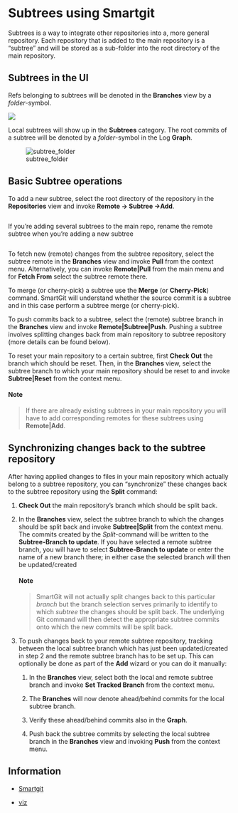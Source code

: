 # Subtrees using Smartgit {#subtrees}

Subtrees is a way to integrate other repositories into a, more general
repository. Each repository that is added to the main repository is a "subtree"
and will be stored as a sub-folder into the root directory of the main
repository.

## **Subtrees in the UI**

Refs belonging to subtrees will be denoted in the **Branches** view by a
*folder*-symbol.

![](img/subtree_branch.png)

Local subtrees will show up in the **Subtrees** category. The root commits of a
subtree will be denoted by a *folder*-symbol in the Log **Graph**.

![subtree_folder](img/subtree_folder.png)

## **Basic Subtree operations**

To add a new subtree, select the root directory of the repository in the
**Repositories** view and invoke **Remote -\> Subtree -\>Add**.

![]()

If you're adding several subtrees to the main repo, rename the remote subtree
when you're adding a new subtree

![]()

To fetch new (remote) changes from the subtree repository, select the subtree
remote in the **Branches** view and invoke **Pull** from the context menu.
Alternatively, you can invoke **Remote\|Pull** from the main menu and for
**Fetch From** select the subtree remote there.

To merge (or cherry-pick) a subtree use the **Merge** (or **Cherry-Pick**)
command. SmartGit will understand whether the source commit is a subtree and in
this case perform a subtree merge (or cherry-pick).

To push commits back to a subtree, select the (remote) subtree branch in the
**Branches** view and invoke **Remote\|Subtree\|Push**. Pushing a subtree
involves splitting changes back from main repository to subtree repository (more
details can be found below).

To reset your main repository to a certain subtree, first **Check Out** the
branch which should be reset. Then, in the **Branches** view, select the subtree
branch to which your main repository should be reset to and invoke
**Subtree\|Reset** from the context menu.

#### **Note**

> If there are already existing subtrees in your main repository you will have
> to add corresponding remotes for these subtrees using **Remote\|Add**.

## **Synchronizing changes back to the subtree repository**

After having applied changes to files in your main repository which actually
belong to a subtree repository, you can "synchronize" these changes back to the
subtree repository using the **Split** command:

1.  **Check Out** the main repository's branch which should be split back.

2.  In the **Branches** view, select the subtree branch to which the changes
    should be split back and invoke **Subtree\|Split** from the context menu.
    The commits created by the *Split*-command will be written to the
    **Subtree-Branch to update**. If you have selected a remote subtree branch,
    you will have to select **Subtree-Branch to update** or enter the name of a
    new branch there; in either case the selected branch will then be
    updated/created

    #### **Note**

    > SmartGit will not actually split changes back to this particular *branch*
    > but the branch selection serves primarily to identify to which *subtree*
    > the changes should be split back. The underlying Git command will then
    > detect the appropriate subtree commits onto which the new commits will be
    > split back.

3.  To push changes back to your remote subtree repository, tracking between the
    local subtree branch which has just been updated/created in step 2 and the
    remote subtree branch has to be set up. This can optionally be done as part
    of the **Add** wizard or you can do it manually:

    1.  In the **Branches** view, select both the local and remote subtree
        branch and invoke **Set Tracked Branch** from the context menu.

    2.  The **Branches** will now denote ahead/behind commits for the local
        subtree branch.

    3.  Verify these ahead/behind commits also in the **Graph**.

    4.  Push back the subtree commits by selecting the local subtree branch in
        the **Branches** view and invoking **Push** from the context menu.

## Information

-   [Smartgit](https://docs.syntevo.com/SmartGit/Latest/Subtrees.html#:~:text=SmartGit%20will%20understand%20whether%20the,invoke%20Remote%7CSubtree%7CPush.)

-   [viz](https://opensource.com/article/20/5/git-submodules-subtrees)

